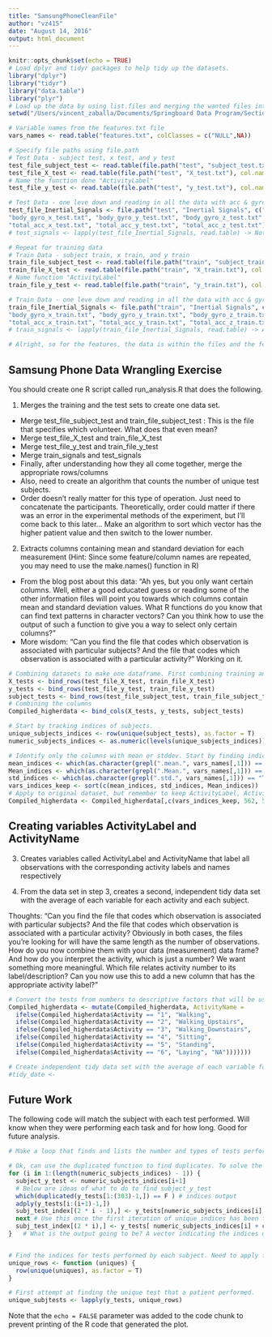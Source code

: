 ```yaml
---
title: "SamsungPhoneCleanFile"
author: "vz415"
date: "August 14, 2016"
output: html_document
---
```


```r
knitr::opts_chunk$set(echo = TRUE)
# Load dplyr and tidyr packages to help tidy up the datasets.
library("dplyr")
library("tidyr")
library("data.table")
library("plyr")
# Load up the data by using list.files and merging the wanted files into a single dataframe
setwd("/Users/vincent_zaballa/Documents/Springboard Data Program/Section 3 Data Wrangling/SamsungPhoneDataCleaning/UCI HAR Dataset/")

# Variable names from the features.txt file
vars_names <- read.table("features.txt", colClasses = c("NULL",NA))

# Specify file paths using file.path
# Test Data - subject test, x test, and y test
test_file_subject_test <- read.table(file.path("test", "subject_test.txt"), col.names = "Subject")
test_file_X_test <- read.table(file.path("test", "X_test.txt"), col.names = t(vars_names))
# Name the function done "ActivityLabel"
test_file_y_test <- read.table(file.path("test", "y_test.txt"), col.names = "ActivityLabel")

# Test Data - one leve down and reading in all the data with acc & gyro
test_file_Inertial_Signals <- file.path("test", "Inertial Signals", c("body_acc_x_test.txt",  "body_acc_y_test.txt",  "body_acc_z_test.txt", 
"body_gyro_x_test.txt", "body_gyro_y_test.txt", "body_gyro_z_test.txt",
"total_acc_x_test.txt", "total_acc_y_test.txt", "total_acc_z_test.txt"))
# test_signals <- lapply(test_file_Inertial_Signals, read.table) -> Not really necessary, just raw cumbersome data

# Repeat for training data
# Train Data - subject train, x train, and y train
train_file_subject_test <- read.table(file.path("train", "subject_train.txt"), col.names = "Subject")
train_file_X_test <- read.table(file.path("train", "X_train.txt"), col.names = t(vars_names))
# Name function "ActivityLabel"
train_file_y_test <- read.table(file.path("train", "y_train.txt"), col.names = "ActivityLabel")

# Train Data - one leve down and reading in all the data with acc & gyro
train_file_Inertial_Signals <- file.path("train", "Inertial Signals", c("body_acc_x_train.txt",  "body_acc_y_train.txt",  "body_acc_z_train.txt", 
"body_gyro_x_train.txt", "body_gyro_y_train.txt", "body_gyro_z_train.txt",
"total_acc_x_train.txt", "total_acc_y_train.txt", "total_acc_z_train.txt"))
# train_signals <- lapply(train_file_Inertial_Signals, read.table) -> Also no necessary.

# Alright, so for the features, the data is within the files and the featurename is the file name... Need to figure out how to add together the file's data and then make a column name with the file's title. So, 9 measurements have 128 variables with 2947 observations.

```

## Samsung Phone Data Wrangling Exercise

You should create one R script called run_analysis.R that does the following.

1. Merges the training and the test sets to create one data set.

  - Merge test_file_subject_test and train_file_subject_test : This is the file that specifies which volunteer. What does that even mean? 
  - Merge test_file_X_test and train_file_X_test
  - Merge test_file_y_test and train_file_y_test
  - Merge train_signals and test_signals
  - Finally, after understanding how they all come together, merge the appropriate rows/columns
  - Also, need to create an algorithm that counts the number of unique test subjects. 
  - Order doesn't really matter for this type of operation. Just need to concatenate the participants. Theoretically, order could matter if there was an error in the experimental methods of the experiment, but I'll come back to this later... Make an algorithm to sort which vector has the higher patient value and then switch to the lower number. 

2. Extracts columns containing mean and standard deviation for each measurement (Hint: Since some feature/column names are repeated, you may need to use the make.names() function in R)

  - From the blog post about this data:  "Ah yes, but you only want certain columns. Well, either a good educated guess or reading some of the other information files will point you towards which columns contain mean and standard deviation values. What R functions do you know that can find text patterns in character vectors? Can you think how to use the output of such a function to give you a way to select only certain columns?"
  - More wisdom: "Can you find the file that codes which observation is associated with particular subjects? And the file that codes which observation is associated with a particular activity?" Working on it.

```r
# Combining datasets to make one dataframe. First combining training and test data by rows.
X_tests <- bind_rows(test_file_X_test, train_file_X_test)
y_tests <- bind_rows(test_file_y_test, train_file_y_test)
subject_tests <- bind_rows(test_file_subject_test, train_file_subject_test)
# Combining the columns
Compiled_higherdata <- bind_cols(X_tests, y_tests, subject_tests)

# Start by tracking indices of subjects.
unique_subjects_indices <- row(unique(subject_tests), as.factor = T)
numeric_subjects_indices <- as.numeric(levels(unique_subjects_indices))[unique_subjects_indices]

# Identify only the columns with mean or stddev. Start by finding indices of vars_names
mean_indices <- which(as.character(grepl(".mean.", vars_names[,1])) == "TRUE")
Mean_indices <- which(as.character(grepl(".Mean.", vars_names[,1])) == "TRUE")
std_indices <- which(as.character(grepl(".std.", vars_names[,1])) == "TRUE")
vars_indices_keep <- sort(c(mean_indices, std_indices, Mean_indices))
# Apply to original dataset, but remember to keep ActivityLabel, ActivityName and subject columns (562 & 563)
Compiled_higherdata <- Compiled_higherdata[,c(vars_indices_keep, 562, 563)]

```

## Creating variables ActivityLabel and ActivityName

3. Creates variables called ActivityLabel and ActivityName that label all observations with the corresponding activity labels and names respectively

4. From the data set in step 3, creates a second, independent tidy data set with the average of each variable for each activity and each subject.

Thoughts: "Can you find the file that codes which observation is associated with particular subjects? And the file that codes which observation is associated with a particular activity? Obviously in both cases, the files you're looking for will have the same length as the number of observations. How do you now combine them with your data (measurement) data frame? And how do you interpret the activity, which is just a number? We want something more meaningful. Which file relates activity number to its label/description? Can you now use this to add a new column that has the appropriate activity label?" 

```r
# Convert the tests from numbers to descriptive factors that will be used for ActivityNames. Use ifelse statements and mutate. 
Compiled_higherdata <- mutate(Compiled_higherdata, ActivityName =
  ifelse(Compiled_higherdata$Activity == "1", "Walking", 
  ifelse(Compiled_higherdata$Activity == "2", "Walking_Upstairs", 
  ifelse(Compiled_higherdata$Activity == "3", "Walking_Downstairs",
  ifelse(Compiled_higherdata$Activity == "4", "Sitting", 
  ifelse(Compiled_higherdata$Activity == "5", "Standing", 
  ifelse(Compiled_higherdata$Activity == "6", "Laying", "NA")))))))

# Create independent tidy data set with the average of each variable for each activity and subject
#tidy_date <- 

```

## Future Work

The following code will match the subject with each test performed. Will know when they were performing each task and for how long. Good for future analysis. 

```r
# Make a loop that finds and lists the number and types of tests performed on each subject. Do this Section later later.

# Ok, can use the duplicated function to find duplicates. To solve the problem of mutliple tests, can use an if statement that says that "if 6 duplicates have been found, restart the duplicate search at the next number" Just need to figure out how to go to the next number from the last duplicate. Know this should only be performed twice. Find indices. 
for (i in 1:(length(numeric_subjects_indices) - 1)) {
  subject_y_test <- numeric_subjects_indices[i+1]
  # Below are ideas of what to do to find subject_y_test
  which(duplicated(y_tests[1:(303)-1,]) == F ) # indices output
  adply(y_tests[i:(i+1)-1,])
  subj_test_index[(2 * i - 1),] <- y_tests[numeric_subjects_indices[i] + c( which( duplicated( y_tests[numeric_subjects_indices[i] : (numeric_subjects_indices[i+1]-1),]) == F )),]
  next # Use this once the first iteration of unique indices has been found
  subj_test_index[(2 * i),] <- y_tests[ numeric_subjects_indices[i] + c( which( duplicated( y_tests[ numeric_subjects_indices[i]: (numeric_subjects_indices[i+1]-1),]) == F )),]
}   # What is the output going to be? A vector indicating the indices of the which subject performed which test, maybe. Know the output will be "5 4 6 1 3 2", so maybe there's an easier way than trying to geuss the middle point of the range.


# Find the indices for tests performed by each subject. Need to apply for loop that repeats unique locations for each test for each subject.
unique_rows <- function (uniques) {
  row(unique(uniques), as.factor = T)
}

# First attempt at finding the unique test that a patient performed.
unique_subjtests <- lapply(y_tests, unique_rows)
```

Note that the `echo = FALSE` parameter was added to the code chunk to prevent printing of the R code that generated the plot.
